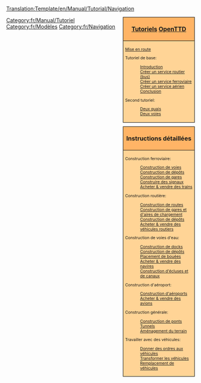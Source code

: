 <noinclude>[[Translation:Template/en/Manual/Tutorial/Navigation]]</noinclude><noinclude>
</noinclude>
<!--
NOTE:
Les aqueducs devraient aller sous 'ponts' (avec un lien depuis Construction d'écluses et de canaux), car les aqueducs sont en fait des ponts, mais pour les bateaux.

De possibles futurs tutoriels pas encore dans la liste:
- Gares multiples
--><div style="float:right; padding-left:12px; background:none;">
<div style="width:180px; border:1px solid #000000; background:#ffb466; padding:5px; -moz-border-radius-topleft:5px; -moz-border-radius-topright:5px; font-size: 12pt;">
<center><strong><font size="3">[[fr/Manual/Tutorial/Tutoriel|Tutoriels]] [[fr/Manual/Main Page|OpenTTD]]</font></strong></center>
</div>
<div style="width:180px;  border:1px solid black; border-top-width: 0px; background:#ffd496; padding:5px; font-size: 8pt;">
[[fr/Manual/Tutorial/Main Page|Mise en route]]

Tutoriel de base:
:[[fr/Manual/Tutorial/Tutoriel|Introduction]]
:[[fr/Manual/Tutorial/Bus|Créer un service routier (bus)]]
:[[fr/Manual/Tutorial/Trains|Créer un service ferroviaire]]
:[[fr/Manual/Tutorial/Avions|Créer un service aérien]]
:[[fr/Manual/Tutorial/Conclusion|Conclusion]]
Second tutoriel:
:[[fr/Manual/Tutorial/Deux Quais|Deux quais]]
:[[fr/Manual/Tutorial/Deux Voies|Deux voies]]

</div>

<div style="width:180px; border:1px solid #000000; background:#ffb466; padding:5px; font-size: 12pt; margin-top: 10px;">
<center><strong><font size="3">Instructions détaillées</font></strong></center>
</div>
<div style="width:180px;  border:1px solid black; border-top-width: 0px; background:#ffd496; padding:5px; -moz-border-radius-bottomleft:5px; -moz-border-radius-bottomright:8px; font-size: 8pt;">
<span style="font-weight:bold;">

Construction ferroviaire:
:[[fr/Manual/Construction de voies|Construction de voies]]
:[[fr/Manual/Construction de dépôts|Construction de dépôts]]
:[[fr/Manual/Construction de gares|Construction de gares]]
:[[fr/Manual/Construire des signaux|Construire des signaux]]
:[[fr/Manual/Acheter des trains|Acheter &amp; vendre des trains]]

Construction routière:
:[[fr/Manual/Construction de routes|Construction de routes]]
:[[fr/Manual/Construction d'aires de chargement|Construction de gares et d'aires de chargement]]
:[[fr/Manual/Construction de dépôts routiers|Construction de dépôts]]
:[[fr/Manual/Achat de véhicules routiers|Acheter &amp; vendre des véhicules routiers]]

Construction de voies d'eau:
:[[fr/Manual/Construction de docks|Construction de docks]]
:[[fr/Manual/Construction de dépôts maritimes|Construction de dépôts]]
:[[fr/Manual/Placement de bouées|Placement de bouées]]
:[[fr/Manual/Achat de bateaux|Acheter &amp; vendre des navires]]
:[[fr/Manual/Construction de canaux|Construction d'écluses et de canaux]]

Construction d'aéroport:
:[[fr/Manual/Construction d'aéroports|Construction d'aéroports]]
:[[fr/Manual/Achat d'avions|Acheter &amp; vendre des avions]]

Construction générale:
:[[fr/Manual/Construction de ponts|Construction de ponts]]
:[[fr/Manual/Tunnels|Tunnels]]
:[[fr/Manual/Aménagement Paysager|Aménagement du terrain]]

Travailler avec des véhicules:
:[[fr/Donner des ordres aux véhicules|Donner des ordres aux véhicules]]
:[[fr/Manual/Transformation|Transformer les véhicules]]
:[[fr/Manual/Remplacement de véhicules|Remplacement de véhicules]]

</span>
</div>
</div><includeonly>[[Category:fr/Manual/Tutoriel]]</includeonly><noinclude>

[[Category:fr/Modèles]][[Category:fr/Navigation]]
</noinclude>